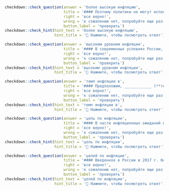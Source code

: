 ```r
checkdown::check_question(answer = 'более высокую инфляцию', 
                          title = '#### Поэтому политики не могут использовать в своих интересах зависимость, выражаемую кривой Филлипса, обменивая ____________ (**более, высокий, инфляция**) на более низкую безработицу.',
                          right = 'все верно!', 
                          wrong = 'к сожалению нет, попробуйте еще раз...',
                          button_label = 'проверить')
checkdown::check_hint(hint_text = 'более высокую инфляцию',
                      hint_title = '🔎 Нажмите, чтобы посмотреть ответ')
```

```r
checkdown::check_question(answer = 'высоким уровнем инфляции', 
                          title = '#### В современных условиях России, характеризующихся относительно ____________ (**высокий, уровень, инфляция**), фактическим отсутствием регулирования цен, широким распространением предоплаты и бартера, сложно обеспечить точность прогнозирования.',
                          right = 'все верно!', 
                          wrong = 'к сожалению нет, попробуйте еще раз...',
                          button_label = 'проверить')
checkdown::check_hint(hint_text = 'высоким уровнем инфляции',
                      hint_title = '🔎 Нажмите, чтобы посмотреть ответ')
```

```r
checkdown::check_question(answer = 'темп инфляции в', 
                          title = '#### Предположим, ____________ (**темп, инфляция, в**) экономике достигает 10% и правительство решает вести борьбу с высокой инфляцией, стремясь довести ее до 2-3%. Такое решение было принято в США в 1979 г. и особенно серьезно проводилось в жизнь в 1982 г.',
                          right = 'все верно!', 
                          wrong = 'к сожалению нет, попробуйте еще раз...',
                          button_label = 'проверить')
checkdown::check_hint(hint_text = 'темп инфляции в',
                      hint_title = '🔎 Нажмите, чтобы посмотреть ответ')
```

```r
checkdown::check_question(answer = 'цель по инфляции', 
                          title = '#### В части инфляционных ожиданий в РФ можно констатировать, что пока они в 2–3 раза превосходят ____________ (**цель, по, инфляция**).',
                          right = 'все верно!', 
                          wrong = 'к сожалению нет, попробуйте еще раз...',
                          button_label = 'проверить')
checkdown::check_hint(hint_text = 'цель по инфляции',
                      hint_title = '🔎 Нажмите, чтобы посмотреть ответ')
```

```r
checkdown::check_question(answer = 'целей по инфляции', 
                          title = '#### Введенное в России в 2017 г. бюджетное правило помогает Банку России с большей эффективностью достигать ____________ (**целей, по, инфляции**) и способствует снижению долгосрочных процентных ставок.',
                          right = 'все верно!', 
                          wrong = 'к сожалению нет, попробуйте еще раз...',
                          button_label = 'проверить')
checkdown::check_hint(hint_text = 'целей по инфляции',
                      hint_title = '🔎 Нажмите, чтобы посмотреть ответ')
```

